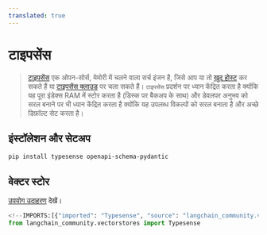 ```yaml
---
translated: true
---
```


# टाइपसेंस

> [टाइपसेंस](https://typesense.org) एक ओपन-सोर्स, मेमोरी में चलने वाला सर्च इंजन है, जिसे आप या तो [खुद होस्ट](https://typesense.org/docs/guide/install-typesense.html#option-2-local-machine-self-hosting) कर सकते हैं या [टाइपसेंस क्लाउड](https://cloud.typesense.org/) पर चला सकते हैं।
> `टाइपसेंस` प्रदर्शन पर ध्यान केंद्रित करता है क्योंकि यह पूरा इंडेक्स RAM में स्टोर करता है (डिस्क पर बैकअप के साथ) और डेवलपर अनुभव को सरल बनाने पर भी ध्यान केंद्रित करता है क्योंकि यह उपलब्ध विकल्पों को सरल बनाता है और अच्छे डिफ़ॉल्ट सेट करता है।

## इंस्टॉलेशन और सेटअप

```bash
pip install typesense openapi-schema-pydantic
```

## वेक्टर स्टोर

[उपयोग उदाहरण](/docs/integrations/vectorstores/typesense) देखें।

```python
<!--IMPORTS:[{"imported": "Typesense", "source": "langchain_community.vectorstores", "docs": "https://api.python.langchain.com/en/latest/vectorstores/langchain_community.vectorstores.typesense.Typesense.html", "title": "Typesense"}]-->
from langchain_community.vectorstores import Typesense
```
